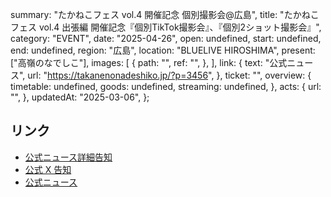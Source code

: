   summary: "たかねこフェス vol.4 開催記念 個別撮影会@広島",
  title: "たかねこフェス vol.4 出張編 開催記念『個別TikTok撮影会』、『個別2ショット撮影会』",
  category: "EVENT",
  date: "2025-04-26",
  open: undefined,
  start: undefined,
  end: undefined,
  region: "広島",
  location: "BLUELIVE HIROSHIMA",
  present: ["高嶺のなでしこ"],
  images: [
    {
      path: "",
      ref: "",
    },
  ],
  link: {
    text: "公式ニュース",
    url: "https://takanenonadeshiko.jp/?p=3456",
  },
  ticket: "",
  overview: {
    timetable: undefined,
    goods: undefined,
    streaming: undefined,
  },
  acts: {
    url: "",
  },
  updatedAt: "2025-03-06",
};

## リンク

- [公式ニュース詳細告知](https://takanenonadeshiko.jp/?p=3583)
- [公式 X 告知](https://x.com/takanenofficial/status/1896836771402702866)
- [公式ニュース](https://takanenonadeshiko.jp/?p=3456)
